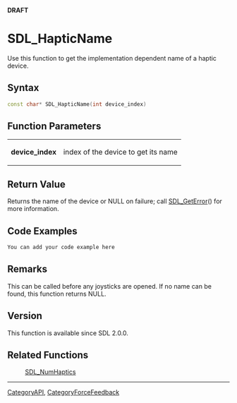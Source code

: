 <span color="red">'''DRAFT'''</span>

= SDL_HapticName =
Use this function to get the implementation dependent name of a haptic device.


== Syntax ==
<syntaxhighlight lang='c++'>
const char* SDL_HapticName(int device_index)
</syntaxhighlight>

== Function Parameters ==
{|
|'''device_index'''
|index of the device to get its name <!-- the name of / to query --> 
|}

== Return Value ==
Returns the name of the device or NULL on failure; call [[SDL_GetError]]() for more information.

== Code Examples ==
<syntaxhighlight lang='c++'>
You can add your code example here
</syntaxhighlight>

== Remarks ==
This can be called before any joysticks are opened.  If no name can be found, this function returns NULL.

== Version ==
This function is available since SDL 2.0.0.

== Related Functions ==
:[[SDL_NumHaptics]]

----
[[CategoryAPI]], [[CategoryForceFeedback]]
